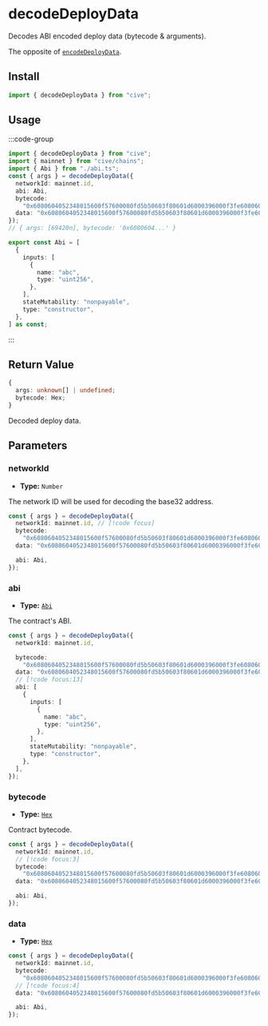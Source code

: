 # decodeDeployData

Decodes ABI encoded deploy data (bytecode & arguments).

The opposite of [`encodeDeployData`](#TODO).

## Install

```ts
import { decodeDeployData } from "cive";
```

## Usage

:::code-group

```ts twoslash [example.ts]
import { decodeDeployData } from "cive";
import { mainnet } from "cive/chains";
import { Abi } from "./abi.ts";
const { args } = decodeDeployData({
  networkId: mainnet.id,
  abi: Abi,
  bytecode:
    "0x6080604052348015600f57600080fd5b50603f80601d6000396000f3fe6080604052600080fdfea2646970667358221220116554d4ba29ee08da9e97dc54ff9a2a65d67a648140d616fc225a25ff08c86364736f6c63430008070033",
  data: "0x6080604052348015600f57600080fd5b50603f80601d6000396000f3fe6080604052600080fdfea2646970667358221220116554d4ba29ee08da9e97dc54ff9a2a65d67a648140d616fc225a25ff08c86364736f6c634300080700330000000000000000000000000000000000000000000000000000000000010f2c",
});
// { args: [69420n], bytecode: '0x6080604...' }
```

```ts [abi.ts] filename="abi.ts"
export const Abi = [
  {
    inputs: [
      {
        name: "abc",
        type: "uint256",
      },
    ],
    stateMutability: "nonpayable",
    type: "constructor",
  },
] as const;
```

:::

## Return Value

```ts
{
  args: unknown[] | undefined;
  bytecode: Hex;
}
```

Decoded deploy data.

## Parameters

### networkId

- **Type:** `Number`

The network ID will be used for decoding the base32 address.

```ts
const { args } = decodeDeployData({
  networkId: mainnet.id, // [!code focus]
  bytecode:
    "0x6080604052348015600f57600080fd5b50603f80601d6000396000f3fe6080604052600080fdfea2646970667358221220116554d4ba29ee08da9e97dc54ff9a2a65d67a648140d616fc225a25ff08c86364736f6c63430008070033",
  data: "0x6080604052348015600f57600080fd5b50603f80601d6000396000f3fe6080604052600080fdfea2646970667358221220116554d4ba29ee08da9e97dc54ff9a2a65d67a648140d616fc225a25ff08c86364736f6c634300080700330000000000000000000000000000000000000000000000000000000000010f2c",

  abi: Abi,
});
```

### abi

- **Type:** [`Abi`](/docs/glossary/types#abi)

The contract's ABI.

```ts
const { args } = decodeDeployData({
  networkId: mainnet.id,

  bytecode:
    "0x6080604052348015600f57600080fd5b50603f80601d6000396000f3fe6080604052600080fdfea2646970667358221220116554d4ba29ee08da9e97dc54ff9a2a65d67a648140d616fc225a25ff08c86364736f6c63430008070033",
  data: "0x6080604052348015600f57600080fd5b50603f80601d6000396000f3fe6080604052600080fdfea2646970667358221220116554d4ba29ee08da9e97dc54ff9a2a65d67a648140d616fc225a25ff08c86364736f6c634300080700330000000000000000000000000000000000000000000000000000000000010f2c",
  // [!code focus:13]
  abi: [
    {
      inputs: [
        {
          name: "abc",
          type: "uint256",
        },
      ],
      stateMutability: "nonpayable",
      type: "constructor",
    },
  ],
});
```

### bytecode

- **Type:** [`Hex`](#TODO)

Contract bytecode.

```ts
const { args } = decodeDeployData({
  networkId: mainnet.id,
  // [!code focus:3]
  bytecode:
    "0x6080604052348015600f57600080fd5b50603f80601d6000396000f3fe6080604052600080fdfea2646970667358221220116554d4ba29ee08da9e97dc54ff9a2a65d67a648140d616fc225a25ff08c86364736f6c63430008070033",
  data: "0x6080604052348015600f57600080fd5b50603f80601d6000396000f3fe6080604052600080fdfea2646970667358221220116554d4ba29ee08da9e97dc54ff9a2a65d67a648140d616fc225a25ff08c86364736f6c634300080700330000000000000000000000000000000000000000000000000000000000010f2c",

  abi: Abi,
});
```

### data

- **Type:** [`Hex`](#TODO)

```ts
const { args } = decodeDeployData({
  networkId: mainnet.id,
  bytecode:
    "0x6080604052348015600f57600080fd5b50603f80601d6000396000f3fe6080604052600080fdfea2646970667358221220116554d4ba29ee08da9e97dc54ff9a2a65d67a648140d616fc225a25ff08c86364736f6c63430008070033",
  // [!code focus:4]
  data: "0x6080604052348015600f57600080fd5b50603f80601d6000396000f3fe6080604052600080fdfea2646970667358221220116554d4ba29ee08da9e97dc54ff9a2a65d67a648140d616fc225a25ff08c86364736f6c634300080700330000000000000000000000000000000000000000000000000000000000010f2c",

  abi: Abi,
});
```
